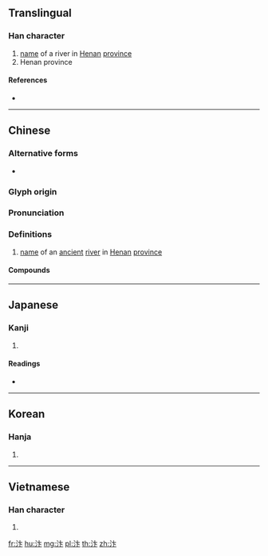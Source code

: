 ==Translingual==

===Han character===
{{Han char|rn=85|rad=水|as=04|sn=7|four=30130|canj=EYY|ids=⿰氵卞}}

# [[name]] of a river in [[Henan]] [[province]]
# Henan province

====References====
* {{Han ref|kx=0608.050|dkj=17165|dj=1001.090|hdz=31571.030|uh=6C74|ud=27764|bh=A858|bd=43096}}

----

==Chinese==
{{zh-forms}}

===Alternative forms===
* {{zh-l|汳}}

===Glyph origin===
{{Han etym}}

===Pronunciation===
{{zh-pron
|m=biàn
|c=bin6
|mc=y
|oc=y
|cat=pn
}}

===Definitions===
{{zh-hanzi}}

# [[name]] of an [[ancient]] [[river]] in [[Henan]] [[province]]

====Compounds====
{{zh-der|汴京|汴堤|汴州|汴梁|汴水|汴水之戰}}

----

==Japanese==

===Kanji===
{{ja-kanji|grade=|rs=水04}}

# {{defn|lang=ja|sort=水04}}

====Readings====
* {{ja-readings|on=[[へん]] (hen), [[べん]] (ben)|kun=}}

----

==Korean==

===Hanja===
{{ko-hanja|hangeul=파|eumhun=|rv=pa|mr=p'a|y=pha}}

# {{defn|lang=ko|sort=水04}}

----

==Vietnamese==

===Han character===
{{vi-hantu|[[biện]], [[biển]]|rs=水04}}

# {{defn|lang=vi|sort=水04}}

[[fr:汴]]
[[hu:汴]]
[[mg:汴]]
[[pl:汴]]
[[th:汴]]
[[zh:汴]]